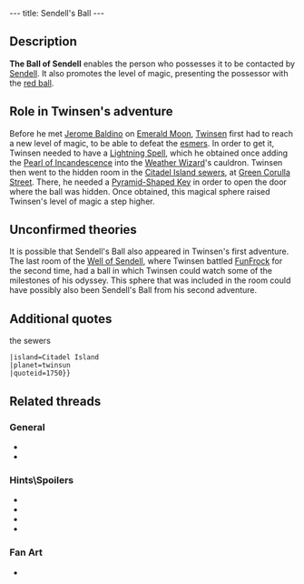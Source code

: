 ---
title: Sendell's Ball
---

{{twinsunica import}}{{Infobox Item
 |image=Sendbal.gif
 |type=tool
 |critical=yes
 |magical=yes
 |unique=yes
 |lba1=
 |lba2=yes
 |upgrades=no
 |rowposition=2
 |columnposition=2
 |effect=unique
 |effectamount=
 |purpose=Contact [[Sendell]] in case of emergency
 |combattype=none
 |powerlevel=red
 |rate=none
 |range=none
 |damage=none
}}

{{Quote
 |Thanks to Sendell's Ball, you just reached your third level of magic: red ball. With its help, Sendell can come and talk to you in case of danger.
 |Inventory, [[Sendell's Ball]]
 |quoteid=1853}}

==Description==
'''The Ball of Sendell''' enables the person who possesses it to be contacted by [[Sendell]]. It also promotes the level of magic, presenting the possessor with the [[Magic Ball|red ball]].

==Role in Twinsen's adventure==
Before he met [[Jerome Baldino]] on [[Emerald Moon]], [[Twinsen]] first had to reach a new level of magic, to be able to defeat the [[esmers]]. In order to get it, Twinsen needed to have a [[Lightning Spell]], which he obtained once adding the [[Pearl of Incandescence]] into the [[Weather Wizard]]'s cauldron. Twinsen then went to the hidden room in the [[Citadel Island sewers]], at [[Green Corulla Street]]. There, he needed a [[Pyramid-Shaped Key]] in order to open the door where the ball was hidden. Once obtained, this magical sphere raised Twinsen's level of magic a step higher.

==Unconfirmed theories==
It is possible that Sendell's Ball also appeared in Twinsen's first adventure. The last room of the [[Well of Sendell]], where Twinsen battled [[FunFrock]] for the second time, had a ball in which Twinsen could watch some of the milestones of his odyssey. This sphere that was included in the room could have possibly also been Sendell's Ball from his second adventure.

==Additional quotes==
{{Quote
 |You just found Sendell's Ball. Now you have reached a new level of magic: Red Ball. It will also enable Sendell to contact you in case of danger.
 |Narrator
 |building=Citadel Island sewers{{!}}the sewers
 |island=Citadel Island
 |planet=twinsun
 |quoteid=1750}}

{{Quote
 |Twinsen...Oh Twinsen, it's me, Sendell!!! Twinsen, a cosmic cataclysm is on its way!!! The moon has started to move! Soon, it is going to hurl itself against Twinsun, destroying our planet!!! You must stop Dark Monk and prevent him from using that infernal machine he built inside the statue. With it, he could attract and steal the energy that we could use to stop the moon!!! You must get the four key fragments, which are used in the ceremony and are protected by the Esmer races. With these fragments the statue of Dark Monk will emerge from the crater!! Once you stop Dark Monk, you will have to come back to Twinsun and, in the Well of the Sendells, I will help you stop the moon!!
 |character=Sendell
 |talking to [[Twinsen]] through the ball
 |island=Island CX
 |planet=zeelich
 |quoteid=1958}}

==Related threads==
===General===
* {{thread|id=7742|title=Anyone have notice this???}}
* {{thread|id=7075|title=Just wondered...}}

===Hints\Spoilers===
* {{thread|id=7443|title=What happens if...}}
* {{thread|id=7093|title=Ball of Sendell!?!}}
* {{thread|id=2084|title=Ball of sendall}}
* {{thread|id=1260|title=Heeeeeeeeeeeeellllllllpppppppppp!}}

===Fan Art===
* {{post|id=38821|title=another......}}